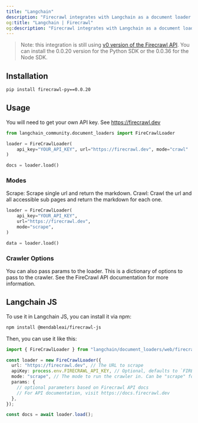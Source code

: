 ```yaml
---
title: "Langchain"
description: "Firecrawl integrates with Langchain as a document loader."
og:title: "Langchain | Firecrawl"
og:description: "Firecrawl integrates with Langchain as a document loader."
---
```


> Note: this integration is still using [v0 version of the Firecrawl API](/v0/introduction). You can install the 0.0.20 version for the Python SDK or the 0.0.36 for the Node SDK.

## Installation

```bash
pip install firecrawl-py==0.0.20
```

## Usage

You will need to get your own API key. See https://firecrawl.dev

```python
from langchain_community.document_loaders import FireCrawlLoader

loader = FireCrawlLoader(
    api_key="YOUR_API_KEY", url="https://firecrawl.dev", mode="crawl"
)

docs = loader.load()
```

### Modes

Scrape: Scrape single url and return the markdown.
Crawl: Crawl the url and all accessible sub pages and return the markdown for each one.

```python
loader = FireCrawlLoader(
    api_key="YOUR_API_KEY",
    url="https://firecrawl.dev",
    mode="scrape",
)

data = loader.load()
```

### Crawler Options

You can also pass params to the loader. This is a dictionary of options to pass to the crawler. See the FireCrawl API documentation for more information.

## Langchain JS

To use it in Langchain JS, you can install it via npm:

```bash
npm install @mendableai/firecrawl-js
```

Then, you can use it like this:

```typescript
import { FireCrawlLoader } from "langchain/document_loaders/web/firecrawl";

const loader = new FireCrawlLoader({
  url: "https://firecrawl.dev", // The URL to scrape
  apiKey: process.env.FIRECRAWL_API_KEY, // Optional, defaults to `FIRECRAWL_API_KEY` in your env.
  mode: "scrape", // The mode to run the crawler in. Can be "scrape" for single urls or "crawl" for all accessible subpages
  params: {
    // optional parameters based on Firecrawl API docs
    // For API documentation, visit https://docs.firecrawl.dev
  },
});

const docs = await loader.load();
```
